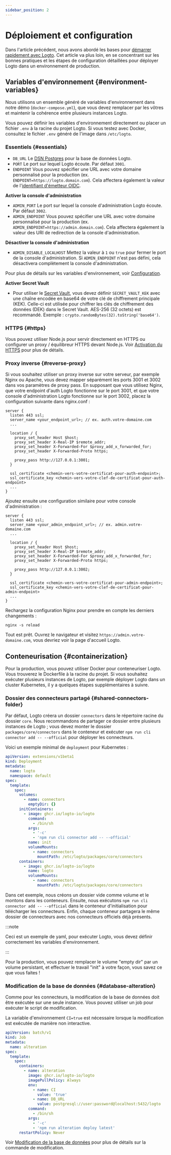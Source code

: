 ```yaml
---
sidebar_position: 2
---
```


# Déploiement et configuration

Dans l'article précédent, nous avons abordé les bases pour [démarrer rapidement avec Logto](/logto-oss/get-started-with-oss). Cet article va plus loin, en se concentrant sur les bonnes pratiques et les étapes de configuration détaillées pour déployer Logto dans un environnement de production.

## Variables d'environnement \{#environment-variables}

Nous utilisons un ensemble généré de variables d'environnement dans notre démo (`docker-compose.yml`), que vous devez remplacer par les vôtres et maintenir la cohérence entre plusieurs instances Logto.

Vous pouvez définir les variables d'environnement directement ou placer un fichier `.env` à la racine du projet Logto. Si vous testez avec Docker, consultez le fichier `.env` généré de l'image dans `/etc/logto`.

### Essentiels \{#essentials}

- `DB_URL` Le [DSN Postgres](https://www.postgresql.org/docs/14/libpq-connect.html#id-1.7.3.8.3.6) pour la base de données Logto.
- `PORT` Le port sur lequel Logto écoute. Par défaut `3001`.
- `ENDPOINT` Vous pouvez spécifier une URL avec votre domaine personnalisé pour la production (ex. `ENDPOINT=https://logto.domain.com`). Cela affectera également la valeur de l'[identifiant d'émetteur OIDC](https://openid.net/specs/openid-connect-core-1_0.html#IssuerIdentifier).

**Activer la console d'administration**

- `ADMIN_PORT` Le port sur lequel la console d'administration Logto écoute. Par défaut `3002`.
- `ADMIN_ENDPOINT` Vous pouvez spécifier une URL avec votre domaine personnalisé pour la production (ex. `ADMIN_ENDPOINT=https://admin.domain.com`). Cela affectera également la valeur des URI de redirection de la console d'administration.

**Désactiver la console d'administration**

- `ADMIN_DISABLE_LOCALHOST` Mettez la valeur à `1` ou `true` pour fermer le port de la console d'administration. Si `ADMIN_ENDPOINT` n'est pas défini, cela désactivera complètement la console d'administration.

Pour plus de détails sur les variables d'environnement, voir [Configuration](/concepts/core-service/configuration/).

**Activer Secret Vault**

- Pour utiliser le [Secret Vault](/secret-vault), vous devez définir `SECRET_VAULT_KEK` avec une chaîne encodée en base64 de votre clé de chiffrement principale (KEK). Celle-ci est utilisée pour chiffrer les clés de chiffrement des données (DEK) dans le Secret Vault. AES-256 (32 octets) est recommandé. Exemple : `crypto.randomBytes(32).toString('base64')`.

### HTTPS \{#https}

Vous pouvez utiliser Node.js pour servir directement en HTTPS ou configurer un proxy / équilibreur HTTPS devant Node.js. Voir [Activation du HTTPS](/concepts/core-service/configuration/#enabling-https) pour plus de détails.

### Proxy inverse \{#reverse-proxy}

Si vous souhaitez utiliser un proxy inverse sur votre serveur, par exemple Nginx ou Apache, vous devez mapper séparément les ports 3001 et 3002 dans vos paramètres de proxy pass. En supposant que vous utilisez Nginx, que votre endpoint d'auth Logto fonctionne sur le port 3001, et que votre console d'administration Logto fonctionne sur le port 3002, placez la configuration suivante dans nginx.conf :

```
server {
  listen 443 ssl;
  server_name <your_endpoint_url>; // ex. auth.votre-domaine.com
  ...

  location / {
    proxy_set_header Host $host;
    proxy_set_header X-Real-IP $remote_addr;
    proxy_set_header X-Forwarded-For $proxy_add_x_forwarded_for;
    proxy_set_header X-Forwarded-Proto https;

    proxy_pass http://127.0.0.1:3001;
  }

  ssl_certificate <chemin-vers-votre-certificat-pour-auth-endpoint>;
  ssl_certificate_key <chemin-vers-votre-clef-de-certificat-pour-auth-endpoint>
  ...
}
```

Ajoutez ensuite une configuration similaire pour votre console d'administration :

```
server {
  listen 443 ssl;
  server_name <your_admin_endpoint_url>; // ex. admin.votre-domaine.com
  ...

  location / {
    proxy_set_header Host $host;
    proxy_set_header X-Real-IP $remote_addr;
    proxy_set_header X-Forwarded-For $proxy_add_x_forwarded_for;
    proxy_set_header X-Forwarded-Proto https;

    proxy_pass http://127.0.0.1:3002;
  }

  ssl_certificate <chemin-vers-votre-certificat-pour-admin-endpoint>;
  ssl_certificate_key <chemin-vers-votre-clef-de-certificat-pour-admin-endpoint>
  ...
}
```

Rechargez la configuration Nginx pour prendre en compte les derniers changements :

```
nginx -s reload
```

Tout est prêt. Ouvrez le navigateur et visitez `https://admin.votre-domaine.com`, vous devriez voir la page d'accueil Logto.

## Conteneurisation \{#containerization}

Pour la production, vous pouvez utiliser Docker pour conteneuriser Logto. Vous trouverez le Dockerfile à la racine du projet. Si vous souhaitez exécuter plusieurs instances de Logto, par exemple déployer Logto dans un cluster Kubernetes, il y a quelques étapes supplémentaires à suivre.

### Dossier des connecteurs partagé \{#shared-connectors-folder}

Par défaut, Logto créera un dossier `connectors` dans le répertoire racine du dossier `core`. Nous recommandons de partager ce dossier entre plusieurs instances de Logto ; vous devez monter le dossier `packages/core/connectors` dans le conteneur et exécuter `npm run cli connector add -- --official` pour déployer les connecteurs.

Voici un exemple minimal de `deployment` pour Kubernetes :

```yaml
apiVersion: extensions/v1beta1
kind: Deployment
metadata:
  name: logto
  namespace: default
spec:
  template:
    spec:
      volumes:
        - name: connectors
          emptyDir: {}
      initContainers:
        - image: ghcr.io/logto-io/logto
          command:
            - /bin/sh
          args:
            - '-c'
            - 'npm run cli connector add -- --official'
          name: init
          volumeMounts:
            - name: connectors
              mountPath: /etc/logto/packages/core/connectors
      containers:
        - image: ghcr.io/logto-io/logto
          name: logto
          volumeMounts:
            - name: connectors
              mountPath: /etc/logto/packages/core/connectors
```

Dans cet exemple, nous créons un dossier vide comme volume et le montons dans les conteneurs. Ensuite, nous exécutons `npm run cli connector add -- --official` dans le conteneur d'initialisation pour télécharger les connecteurs. Enfin, chaque conteneur partagera le même dossier de connecteurs avec nos connecteurs officiels déjà présents.

:::note

Ceci est un exemple de yaml, pour exécuter Logto, vous devez définir correctement les variables d'environnement.

:::

Pour la production, vous pouvez remplacer le volume "empty dir" par un volume persistant, et effectuer le travail "init" à votre façon, vous savez ce que vous faites !

### Modification de la base de données \{#database-alteration}

Comme pour les connecteurs, la modification de la base de données doit être exécutée sur une seule instance. Vous pouvez utiliser un job pour exécuter le script de modification.

La variable d'environnement `CI=true` est nécessaire lorsque la modification est exécutée de manière non interactive.

```yaml
apiVersion: batch/v1
kind: Job
metadata:
  name: alteration
spec:
  template:
    spec:
      containers:
        - name: alteration
          image: ghcr.io/logto-io/logto
          imagePullPolicy: Always
          env:
            - name: CI
              value: 'true'
            - name: DB_URL
              value: postgresql://user:password@localhost:5432/logto
          command:
            - /bin/sh
          args:
            - '-c'
            - 'npm run alteration deploy latest'
      restartPolicy: Never
```

Voir [Modification de la base de données](/logto-oss/using-cli/database-alteration/) pour plus de détails sur la commande de modification.
